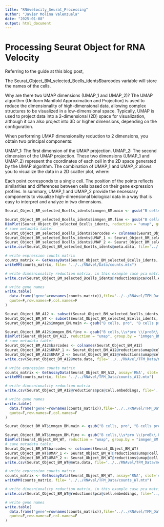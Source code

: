```yaml
---
title: "RNAvelocity_Seurat_Processing"
author: "Javier Molina Valenzuela"
date: "2025-01-08"
output: html_document
---
```


# Processing Seurat Object for RNA Velocity
Referring to the guide at this blog post,

The Seurat_Object_BM_selected_Bcells_idents$barcodes variable will store the names of the cells.

Why are there two UMAP dimensions (UMAP_1 and UMAP_2)?
The UMAP algorithm (Uniform Manifold Approximation and Projection) is used to reduce the dimensionality of high-dimensional data, allowing complex structures to be visualized in a low-dimensional space. Typically, UMAP is used to project data into a 2-dimensional (2D) space for visualization, although it can also project into 3D or higher dimensions, depending on the configuration.

When performing UMAP dimensionality reduction to 2 dimensions, you obtain two principal components:

UMAP_1: The first dimension of the UMAP projection.
UMAP_2: The second dimension of the UMAP projection.
These two dimensions (UMAP_1 and UMAP_2) represent the coordinates of each cell in the 2D space generated by the UMAP algorithm. The combination of UMAP_1 and UMAP_2 allows you to visualize the data in a 2D scatter plot, where:

Each point corresponds to a single cell.
The position of the points reflects similarities and differences between cells based on their gene expression profiles.
In summary, UMAP_1 and UMAP_2 provide the necessary components to visualize high-dimensional biological data in a way that is easy to interpret and analyze in two dimensions.

```r
Seurat_Object_BM_selected_Bcells_idents$immgen_BM.main <- gsub("B cells, pro", "B cells pro", Seurat_Object_BM_selected_Bcells_idents$immgen_BM.main)

Seurat_Object_BM_selected_Bcells_idents$immgen_BM.fine <- gsub("B cells,\\s*pro \\(proB\\.FrA\\)", "B cells pro (proB.FrA)", Seurat_Object_BM_selected_Bcells_idents$immgen_BM.fine, perl = TRUE)
DimPlot(Seurat_Object_BM_selected_Bcells_idents, reduction = "umap", group.by = "immgen_BM.fine")
# save metadata table:
Seurat_Object_BM_selected_Bcells_idents$barcodes <- colnames(Seurat_Object_BM_selected_Bcells_idents)
Seurat_Object_BM_selected_Bcells_idents$UMAP_1 <- Seurat_Object_BM_selected_Bcells_idents@reductions$umap@cell.embeddings[,1]
Seurat_Object_BM_selected_Bcells_idents$UMAP_2 <- Seurat_Object_BM_selected_Bcells_idents@reductions$umap@cell.embeddings[,2]
write.csv(Seurat_Object_BM_selected_Bcells_idents@meta.data, file='../../RNAvel/TFM_Data/metadata.csv', quote=F, row.names=F)

# write expression counts matrix
counts_matrix <- GetAssayData(Seurat_Object_BM_selected_Bcells_idents, assay='RNA', slot='counts')
writeMM(counts_matrix, file= "../../RNAvel/Data/counts.mtx")

# write dimesnionality reduction matrix, in this example case pca matrix
write.csv(Seurat_Object_BM_selected_Bcells_idents@reductions$pca@cell.embeddings, file='../../RNAvel/TFM_Data/pca_BM.csv', quote=F, row.names=F)

# write gene names
write.table(
  data.frame('gene'=rownames(counts_matrix)),file='../../RNAvel/TFM_Data/gene_names_BM.csv',
  quote=F,row.names=F,col.names=F
)
```


```r
Seurat_Object_BM_A12 <- subset(Seurat_Object_BM_selected_Bcells_idents, genotype == "A12")
Seurat_Object_BM_WT <- subset(Seurat_Object_BM_selected_Bcells_idents, genotype == "WT")
Seurat_Object_BM_A12$immgen_BM.main <- gsub("B cells, pro", "B cells pro", Seurat_Object_BM_A12$immgen_BM.main)

Seurat_Object_BM_A12$immgen_BM.fine <- gsub("B cells,\\s*pro \\(proB\\.FrA\\)", "B cells pro (proB.FrA)", Seurat_Object_BM_A12$immgen_BM.fine, perl = TRUE)
DimPlot(Seurat_Object_BM_A12, reduction = "umap", group.by = "immgen_BM.fine")
# save metadata table:
Seurat_Object_BM_A12$barcodes <- colnames(Seurat_Object_BM_A12)
Seurat_Object_BM_A12$UMAP_1 <- Seurat_Object_BM_A12@reductions$umap@cell.embeddings[,1]
Seurat_Object_BM_A12$UMAP_2 <- Seurat_Object_BM_A12@reductions$umap@cell.embeddings[,2]
write.csv(Seurat_Object_BM_A12@meta.data, file='../../RNAvel/TFM_Data/metadata_A12.csv', quote=F, row.names=F)

# write expression counts matrix
counts_matrix <- GetAssayData(Seurat_Object_BM_A12, assay='RNA', slot='counts')
writeMM(counts_matrix, file= "../../RNAvel/TFM_Data/counts_A12.mtx")

# write dimesnionality reduction matrix
write.csv(Seurat_Object_BM_A12@reductions$pca@cell.embeddings, file='../../RNAvel/TFM_Data/pca_A12.csv', quote=F, row.names=F)

# write gene names
write.table(
  data.frame('gene'=rownames(counts_matrix)),file='../../RNAvel/TFM_Data/gene_names_A12.csv',
  quote=F,row.names=F,col.names=F
)
```

```r
Seurat_Object_BM_WT$immgen_BM.main <- gsub("B cells, pro", "B cells pro", Seurat_Object_BM_WT$immgen_BM.main)

Seurat_Object_BM_WT$immgen_BM.fine <- gsub("B cells,\\s*pro \\(proB\\.FrA\\)", "B cells pro (proB.FrA)", Seurat_Object_BM_WT$immgen_BM.fine, perl = TRUE)
DimPlot(Seurat_Object_BM_WT, reduction = "umap", group.by = "immgen_BM.fine")
# save metadata table:
Seurat_Object_BM_WT$barcodes <- colnames(Seurat_Object_BM_WT)
Seurat_Object_BM_WT$UMAP_1 <- Seurat_Object_BM_WT@reductions$umap@cell.embeddings[,1]
Seurat_Object_BM_WT$UMAP_2 <- Seurat_Object_BM_WT@reductions$umap@cell.embeddings[,2]
write.csv(Seurat_Object_BM_WT@meta.data, file='../../RNAvel/TFM_Data/metadata_WT.csv', quote=F, row.names=F)

# write expression counts matrix
counts_matrix <- GetAssayData(Seurat_Object_BM_WT, assay='RNA', slot='counts')
writeMM(counts_matrix, file= "../../RNAvel/TFM_Data/counts_WT.mtx")

# write dimesnionality reduction matrix, in this example case pca matrix
write.csv(Seurat_Object_BM_WT@reductions$pca@cell.embeddings, file='../../RNAvel/TFM_Data/pca_WT.csv', quote=F, row.names=F)

# write gene names
write.table(
  data.frame('gene'=rownames(counts_matrix)),file='../../RNAvel/TFM_Data/gene_names_WT.csv',
  quote=F,row.names=F,col.names=F
)
```
